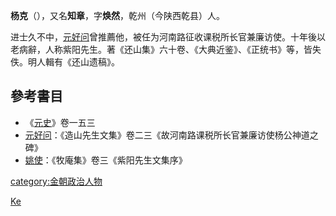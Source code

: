 '''杨克'''（{{bd|？||？|}}），又名'''知章'''，字'''焕然'''，乾州（今陕西乾县）人。

进士久不中，[[元好问|元好问]]曾推薦他，被任为河南路征收课税所长官兼廉访使。十年後以老病辭，人称紫阳先生。著《还山集》六十卷、《大典近鉴》、《正统书》等，皆失佚。明人輯有《还山遗稿》。

== 參考書目 ==
* 《[[元史|元史]]》卷一五三
* [[元好问|元好问]]：《造山先生文集》卷二三《故河南路课税所长官兼廉访使杨公神道之碑》
* [[姚使|姚使]]：《牧庵集》卷三《紫阳先生文集序》

{{Authority control}}
{{DEFAULTSORT:Yang杨}}
[[Category:杨姓|Ke]]
[[category:金朝政治人物|category:金朝政治人物]]